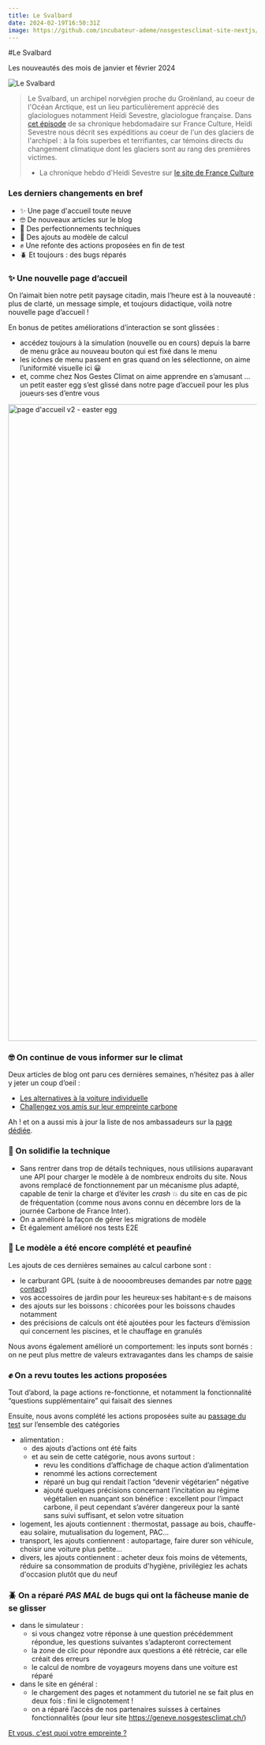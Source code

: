 ```yaml
---
title: Le Svalbard
date: 2024-02-19T16:50:31Z
image: https://github.com/incubateur-ademe/nosgestesclimat-site-nextjs/assets/144152881/db0bec84-5cc2-4123-b990-d434f1234545
---
```


#Le Svalbard

Les nouveautés des mois de janvier et février 2024

![Le Svalbard](https://github.com/incubateur-ademe/nosgestesclimat-site-nextjs/assets/144152881/db0bec84-5cc2-4123-b990-d434f1234545)

> Le Svalbard, un archipel norvégien proche du Groënland, au coeur de l'Océan Arctique, est un lieu particulièrement apprécié des glaciologues notamment Heïdi Sevestre, glaciologue française.
> Dans [cet épisode](https://www.radiofrance.fr/franceculture/podcasts/le-biais-d-heidi-sevestre/voyage-a-l-interieur-d-un-glacier-4570455) de sa chronique hebdomadaire sur France Culture, Heïdi Sevestre nous décrit ses expéditions au coeur de l'un des glaciers de l'archipel : à la fois superbes et terrifiantes, car témoins directs du changement climatique dont les glaciers sont au rang des premières victimes.
> - La chronique hebdo d'Heidi Sevestre sur [le site de France Culture](https://www.radiofrance.fr/franceculture/podcasts/le-biais-d-heidi-sevestre)


### Les derniers changements en bref

- ✨ Une page d'accueil toute neuve
- 🤓 De nouveaux articles sur le blog
- 🧱 Des perfectionnements techniques
- 🧮 Des ajouts au modèle de calcul
- ✊ Une refonte des actions proposées en fin de test
- 🪲 Et toujours : des bugs réparés

### ✨ Une nouvelle page d’accueil

On l’aimait bien notre petit paysage citadin, mais l’heure est à la nouveauté : plus de clarté, un message simple, et toujours didactique, voilà notre nouvelle page d’accueil ! 

En bonus de petites améliorations d’interaction se sont glissées : 

- accédez toujours à la simulation (nouvelle ou en cours) depuis la barre de menu grâce au nouveau bouton qui est fixé dans le menu
- les icônes de menu passent en gras quand on les sélectionne, on aime l’uniformité visuelle ici 😀
- et, comme chez Nos Gestes Climat on aime apprendre en s’amusant … un petit easter egg s’est glissé dans notre page d’accueil pour les plus joueurs·ses d’entre vous

<img width="1288" alt="page d'accueil v2 - easter egg" src="https://github.com/incubateur-ademe/nosgestesclimat-site/assets/144152881/71316ff6-4b90-4bab-a7f0-ab26a5d64694">

### 🤓 On continue de vous informer sur le climat

Deux articles de blog ont paru ces dernières semaines, n’hésitez pas à aller y jeter un coup d’oeil : 

- [Les alternatives à la voiture individuelle](https://nosgestesclimat.fr/blog/alternatives-voiture-individuelle)
- [Challengez vos amis sur leur empreinte carbone](https://nosgestesclimat.fr/blog/challenge-tes-amis)

Ah ! et on a aussi mis à jour la liste de nos ambassadeurs sur la [page dédiée](https://nosgestesclimat.fr/ambassadeurs).

### 🧱 On solidifie la technique

- Sans rentrer dans trop de détails techniques, nous utilisions auparavant une API pour charger le modèle à de nombreux endroits du site. Nous avons remplacé de fonctionnement par un mécanisme plus adapté, capable de tenir la charge et d’éviter les *crash* 💥 du site en cas de pic de fréquentation (comme nous avons connu en décembre lors de la journée Carbone de France Inter).
- On a amélioré la façon de gérer les migrations de modèle
- Et également amélioré nos tests E2E

### 🧮 Le modèle a été encore complété et peaufiné

Les ajouts de ces dernières semaines au calcul carbone sont : 

- le carburant GPL (suite à de noooombreuses demandes par notre [page contact](https://nosgestesclimat.fr/contact))
- vos accessoires de jardin pour les heureux·ses habitant·e·s de maisons
- des ajouts sur les boissons : chicorées pour les boissons chaudes notamment
- des précisions de calculs ont été ajoutées pour les facteurs d’émission qui concernent les piscines, et le chauffage en granulés

Nous avons également amélioré un comportement: les inputs sont bornés : on ne peut plus mettre de valeurs extravagantes dans les champs de saisie

### ✊ On a revu toutes les actions proposées

Tout d’abord, la page actions re-fonctionne, et notamment la fonctionnalité “questions supplémentaire” qui faisait des siennes

Ensuite, nous avons complété les actions proposées suite au [passage du test](https://nosgestesclimat.fr/simulateur/bilan?mtm_campaign=nouveautes-simu) sur l’ensemble des catégories 

- alimentation :
    - des ajouts d’actions ont été faits
    - et au sein de cette catégorie, nous avons surtout :
        - revu les conditions d’affichage de chaque action d’alimentation
        - renommé les actions correctement
        - réparé un bug qui rendait l’action “devenir végétarien” négative
        - ajouté quelques précisions concernant l’incitation au régime végétalien en nuançant son bénéfice : excellent pour l’impact carbone, il peut cependant s’avérer dangereux pour la santé sans suivi suffisant, et selon votre situation
- logement, les ajouts contiennent : thermostat, passage au bois, chauffe-eau solaire, mutualisation du logement, PAC…
- transport, les ajouts contiennent : autopartage, faire durer son véhicule, choisir une voiture plus petite…
- divers, les ajouts contiennent : acheter deux fois moins de vêtements, réduire sa consommation de produits d'hygiène, privilégiez les achats d'occasion plutôt que du neuf

### 🪲 On a réparé *PAS MAL* de bugs qui ont la fâcheuse manie de se glisser

- dans le simulateur :
    - si vous changez votre réponse à une question précédemment répondue, les questions suivantes s’adapteront correctement
    - la zone de clic pour répondre aux questions a été rétrécie, car elle créait des erreurs
    - le calcul de nombre de voyageurs moyens dans une voiture est réparé
- dans le site en général :
    - le chargement des pages et notamment du tutoriel ne se fait plus en deux fois : fini le clignotement !
    - on a réparé l’accès de nos partenaires suisses à certaines fonctionnalités (pour leur site https://geneve.nosgestesclimat.ch/)


<div className="text-center">
  <a
    href="https://nosgestesclimat.fr/simulateur/bilan?mtm_campaign=nouveautes-simu"
    className="focus:ring-offset-3 transition-color mx-auto inline-flex items-center whitespace-nowrap rounded-md border-2 border-primary-500 bg-primary-500 !p-4 font-bold !text-white no-underline shadow-sm transition-colors transition-colors hover:bg-primary-700 hover:text-white focus:outline-none focus:ring-2 focus:ring-primary-700 aria-disabled:opacity-50">
    Et vous, c'est quoi votre empreinte ? 
  </a>
</div>
